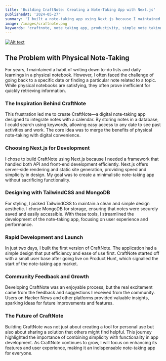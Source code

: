 ```yaml
---
title: 'Building CraftNote: Creating a Note-Taking App with Next.js'
publishedAt: '2024-05-27'
summary: 'I built a note-taking app using Next.js because I maintained a habit of writing down to-do lists and learnings in a physical notebook'
image: /images/craftnote.png
keywords: 'craftnote, note taking app, productivity, simple note taking app, apple notes alternative'
---
```


[![Alt text](/images/craftnote.png 'CraftNote - Plan, Capture Your Day')](https://craftnote.xyz)

<h2>The Problem with Physical Note-Taking</h2>

For years, I maintained a habit of writing down to-do lists and daily learnings in a physical notebook. However, I often faced the challenge of going back to a specific date or finding a particular note related to a topic. While physical notebooks are satisfying, they often prove inefficient for quickly retrieving information.

<h3>The Inspiration Behind CraftNote</h3>

This frustration led me to create CraftNote—a digital note-taking app designed to integrate notes with a calendar. By storing notes in a database, I could search using keywords, allowing easy access to any date to see past activities and work. The core idea was to merge the benefits of physical note-taking with digital convenience.

<h3>Choosing Next.js for Development</h3>

I chose to build CraftNote using Next.js because I needed a framework that handled both API and front-end development efficiently. Next.js offers server-side rendering and static site generation, providing speed and simplicity in design. My goal was to create a minimalistic note-taking app without sacrificing functionality.

<h3>Designing with TailwindCSS and MongoDB</h3>

For styling, I picked TailwindCSS to maintain a clean and simple design aesthetic. I chose MongoDB for storage, ensuring that notes were securely saved and easily accessible. With these tools, I streamlined the development of the note-taking app, focusing on user experience and performance.

<h3>Rapid Development and Launch</h3>

In just two days, I built the first version of CraftNote. The application had a simple design that put efficiency and ease of use first. CraftNote started off with a small user base after going live on Product Hunt, which signalled the start of the note-taking app market.

<h3>Community Feedback and Growth</h3>

Developing CraftNote was an enjoyable process, but the real excitement came from the feedback and suggestions I received from the community. Users on Hacker News and other platforms provided valuable insights, sparking ideas for future improvements and features.

<h3>The Future of CraftNote</h3>

Building CraftNote was not just about creating a tool for personal use but also about sharing a solution that others might find helpful. This journey highlighted the importance of combining simplicity with functionality in app development. As CraftNote continues to grow, I will focus on enhancing its features and user experience, making it an indispensable note-taking app for everyone.
